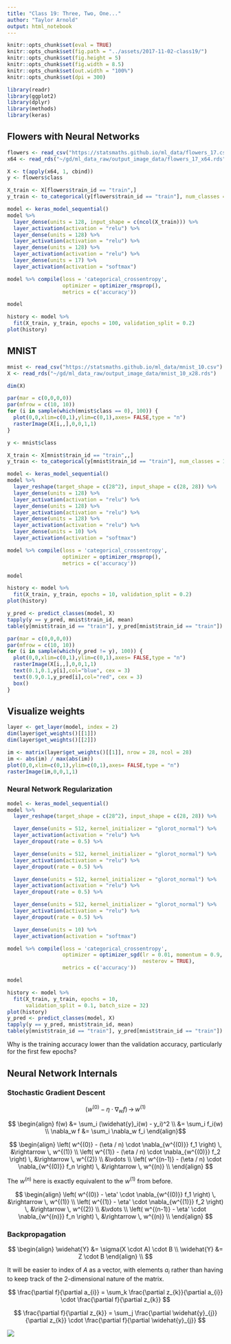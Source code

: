 ```yaml
---
title: "Class 19: Three, Two, One..."
author: "Taylor Arnold"
output: html_notebook
---
```



```r
knitr::opts_chunk$set(eval = TRUE)
knitr::opts_chunk$set(fig.path = "../assets/2017-11-02-class19/")
knitr::opts_chunk$set(fig.height = 5)
knitr::opts_chunk$set(fig.width = 8.5)
knitr::opts_chunk$set(out.width = "100%")
knitr::opts_chunk$set(dpi = 300)
```

```r
library(readr)
library(ggplot2)
library(dplyr)
library(methods)
library(keras)
```

## Flowers with Neural Networks

```r
flowers <- read_csv("https://statsmaths.github.io/ml_data/flowers_17.csv")
x64 <- read_rds("~/gd/ml_data_raw/output_image_data/flowers_17_x64.rds")

X <- t(apply(x64, 1, cbind))
y <- flowers$class

X_train <- X[flowers$train_id == "train",]
y_train <- to_categorical(y[flowers$train_id == "train"], num_classes = 17)
```

```r
model <- keras_model_sequential()
model %>%
  layer_dense(units = 128, input_shape = c(ncol(X_train))) %>%
  layer_activation(activation = "relu") %>%
  layer_dense(units = 128) %>%
  layer_activation(activation = "relu") %>%
  layer_dense(units = 128) %>%
  layer_activation(activation = "relu") %>%
  layer_dense(units = 17) %>%
  layer_activation(activation = "softmax")

model %>% compile(loss = 'categorical_crossentropy',
                  optimizer = optimizer_rmsprop(),
                  metrics = c('accuracy'))

model
```

```r
history <- model %>%
  fit(X_train, y_train, epochs = 100, validation_split = 0.2)
plot(history)
```


## MNIST

```r
mnist <- read_csv("https://statsmaths.github.io/ml_data/mnist_10.csv")
X <- read_rds("~/gd/ml_data_raw/output_image_data/mnist_10_x28.rds")
```

```r
dim(X)
```


```r
par(mar = c(0,0,0,0))
par(mfrow = c(10, 10))
for (i in sample(which(mnist$class == 0), 100)) {
  plot(0,0,xlim=c(0,1),ylim=c(0,1),axes= FALSE,type = "n")
  rasterImage(X[i,,],0,0,1,1)
}
```

```r
y <- mnist$class

X_train <- X[mnist$train_id == "train",,]
y_train <- to_categorical(y[mnist$train_id == "train"], num_classes = 10)
```

```r
model <- keras_model_sequential()
model %>%
  layer_reshape(target_shape = c(28^2), input_shape = c(28, 28)) %>%
  layer_dense(units = 128) %>%
  layer_activation(activation = "relu") %>%
  layer_dense(units = 128) %>%
  layer_activation(activation = "relu") %>%
  layer_dense(units = 128) %>%
  layer_activation(activation = "relu") %>%
  layer_dense(units = 10) %>%
  layer_activation(activation = "softmax")

model %>% compile(loss = 'categorical_crossentropy',
                  optimizer = optimizer_rmsprop(),
                  metrics = c('accuracy'))

model
```

```r
history <- model %>%
  fit(X_train, y_train, epochs = 10, validation_split = 0.2)
plot(history)
```

```r
y_pred <- predict_classes(model, X)
tapply(y == y_pred, mnist$train_id, mean)
table(y[mnist$train_id == "train"], y_pred[mnist$train_id == "train"])
```

```r
par(mar = c(0,0,0,0))
par(mfrow = c(10, 10))
for (i in sample(which(y_pred != y), 100)) {
  plot(0,0,xlim=c(0,1),ylim=c(0,1),axes= FALSE,type = "n")
  rasterImage(X[i,,],0,0,1,1)
  text(0.1,0.1,y[i],col="blue", cex = 3)
  text(0.9,0.1,y_pred[i],col="red", cex = 3)
  box()
}
```



## Visualize weights

```r
layer <- get_layer(model, index = 2)
dim(layer$get_weights()[[1]])
dim(layer$get_weights()[[2]])
```

```r
im <- matrix(layer$get_weights()[[1]], nrow = 28, ncol = 28)
im <- abs(im) / max(abs(im))
plot(0,0,xlim=c(0,1),ylim=c(0,1),axes= FALSE,type = "n")
rasterImage(im,0,0,1,1)
```

### Neural Network Regularization


```r
model <- keras_model_sequential()
model %>%
  layer_reshape(target_shape = c(28^2), input_shape = c(28, 28)) %>%

  layer_dense(units = 512, kernel_initializer = "glorot_normal") %>%
  layer_activation(activation = "relu") %>%
  layer_dropout(rate = 0.5) %>%

  layer_dense(units = 512, kernel_initializer = "glorot_normal") %>%
  layer_activation(activation = "relu") %>%
  layer_dropout(rate = 0.5) %>%

  layer_dense(units = 512, kernel_initializer = "glorot_normal") %>%
  layer_activation(activation = "relu") %>%
  layer_dropout(rate = 0.5) %>%

  layer_dense(units = 512, kernel_initializer = "glorot_normal") %>%
  layer_activation(activation = "relu") %>%
  layer_dropout(rate = 0.5) %>%

  layer_dense(units = 10) %>%
  layer_activation(activation = "softmax")

model %>% compile(loss = 'categorical_crossentropy',
                  optimizer = optimizer_sgd(lr = 0.01, momentum = 0.9,
                                            nesterov = TRUE),
                  metrics = c('accuracy'))

model
```

```r
history <- model %>%
  fit(X_train, y_train, epochs = 10,
      validation_split = 0.1, batch_size = 32)
plot(history)
y_pred <- predict_classes(model, X)
tapply(y == y_pred, mnist$train_id, mean)
table(y[mnist$train_id == "train"], y_pred[mnist$train_id == "train"])
```

Why is the training accuracy lower than the validation accuracy, particularly
for the first few epochs?

## Neural Network Internals

### Stochastic Gradient Descent

$$ \left( w^{(0)} - \eta \cdot \nabla_w f \right) \, \rightarrow \, w^{(1)} $$

$$ \begin{align} f(w) &= \sum_i (\widehat{y}_i(w) - y_i)^2 \\
        &= \sum_i f_i(w) \\
        \nabla_w f &= \sum_i \nabla_w f_i
    \end{align}$$

$$
\begin{align}
\left( w^{(0)} - (\eta / n) \cdot \nabla_{w^{(0)}} f_1 \right) \, &\rightarrow \, w^{(1)} \\
\left( w^{(1)} - (\eta / n) \cdot \nabla_{w^{(0)}} f_2 \right) \, &\rightarrow \, w^{(2)} \\
&\vdots \\
\left( w^{(n-1)} - (\eta / n) \cdot \nabla_{w^{(0)}} f_n \right) \, &\rightarrow \, w^{(n)} \\
\end{align}
$$

The $w^{(n)}$ here is exactly equivalent to the $w^{(1)}$ from before.

$$
\begin{align}
\left( w^{(0)} - \eta' \cdot \nabla_{w^{(0)}} f_1 \right) \, &\rightarrow \, w^{(1)} \\
\left( w^{(1)} - \eta' \cdot \nabla_{w^{(1)}} f_2 \right) \, &\rightarrow \, w^{(2)} \\
&\vdots \\
\left( w^{(n-1)} - \eta' \cdot \nabla_{w^{(n)}} f_n \right) \, &\rightarrow \, w^{(n)} \\
\end{align}
$$

### Backpropagation

$$ \begin{align} \widehat{Y} &= \sigma(X \cdot A) \cdot B \\
                 \widehat{Y} &= Z \cdot B \end{align} \\
                 $$

It will be easier to index of $A$ as a vector, with elements $a_i$ rather than
having to keep track of the 2-dimensional nature of the matrix.

$$ \frac{\partial f}{\partial a_{i}} =
    \sum_k \frac{\partial z_{k}}{\partial a_{i}} \cdot \frac{\partial f}{\partial z_{k}} $$


$$ \frac{\partial f}{\partial z_{k}} =
    \sum_j \frac{\partial \widehat{y}_{j}}{\partial z_{k}} \cdot \frac{\partial f}{\partial \widehat{y}_{j}} $$


![](img/tikz40.png)





